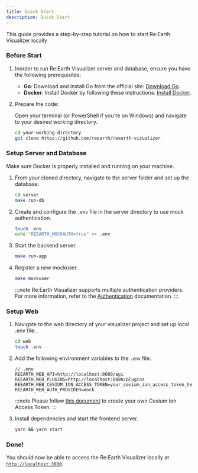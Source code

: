 ```yaml
---
title: Quick Start
description: Quick Start
---
```


This guide provides a step-by-step tutorial on how to start Re:Earth Visualizer locally


### Before Start

<Steps>

1. Inorder to run Re:Earth Visualizer server and database, ensure you have the following prerequisites:

   - **Go**: Download and install Go from the official site: <a href="https://golang.org/dl/" target="_blank"> Download Go</a>.
   - **Docker**: Install Docker by following these instructions: <a href="https://docs.docker.com/engine/install/" target="_blank"> Install Docker</a>.

2. Prepare the code:

   Open your terminal (or PowerShell if you're on Windows) and navigate to your desired working directory.

   ```bash
   cd your-working-directory
   git clone https://github.com/reearth/reearth-visualizer
   ```

</Steps>

### Setup Server and Database

Make sure Docker is properly installed and running on your machine.

<Steps>

1. From your cloned directory, navigate to the server folder and set up the database:

   ```bash
   cd server
   make run-db
   ```

2. Create and configure the `.env` file in the server directory to use mock authentication.

   ```bash
   touch .env
   echo "REEARTH_MOCKAUTH=true" >> .env
   ```

3. Start the backend server.

   ```bash
   make run-app
   ```

4. Register a new mockuser.

   ```bash
   make mockuser
   ```

   :::note
   Re:Earth Visualizer supports multiple authentication providers. For more information, refer to the [Authentication](/docs/core-concepts/authentication) documentation.
   :::

</Steps>

### Setup Web

<Steps>

1. Navigate to the web directory of your visualizer project and set up local .env file.

   ```bash
   cd web
   touch .env
   ```

2. Add the following environment variables to the `.env` file:

   ```plaintext
   // .env
   REEARTH_WEB_API=http://localhost:8080/api
   REEARTH_WEB_PLUGINS=http://localhost:8080/plugins
   REEARTH_WEB_CESIUM_ION_ACCESS_TOKEN=your_cesium_ion_access_token_here
   REEARTH_WEB_AUTH_PROVIDER=mock
   ```

   :::note
   Please follow <a href="https://cesium.com/learn/ion/cesium-ion-access-tokens/" target="_blank">this document</a> to create your own Cesium Ion Access Token.
   :::

3. Install dependencies and start the frontend server.

   ```bash
   yarn && yarn start
   ```

</Steps>

### Done!

You should now be able to access the Re:Earth Visualizer locally at <a href="http://localhost:3000" target="_blank">`http://localhost:3000`</a>.
